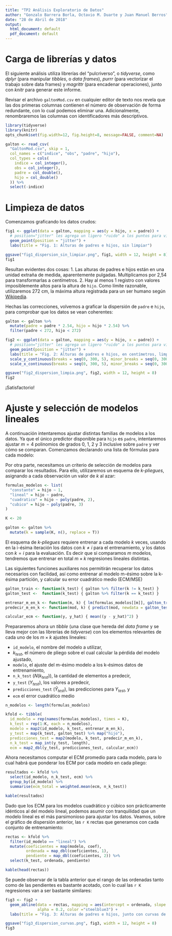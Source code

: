 ```yaml
---
title: "TP2 Análisis Exploratorio de Datos"
author: "Gonzalo Barrera Borla, Octavio M. Duarte y Juan Manuel Berros"
date: "28 de Abril de 2018"
output:
  html_document: default
  pdf_document: default
---
```


# Carga de librerías y datos
El siguiente análisis utiliza librerías del "pulcriverso", o _tidyverse_, como _dplyr_ (para manipular _tibbles_, o _data frames_), _purrr_ (para vectorizar el trabajo sobre data frames) y _magrittr_ (para encadenar operaciones), junto con _knitr_ para generar este informe.

Revisar el archivo `galtonMod.csv` en cualquier editor de texto nos revela que las dos primeras columnas contienen el número de observación de forma redundante, con lo cual podemos eliminar una. Adicionalmente, renombraremos las columnas con identificadores más descriptivos.

```r
library(tidyverse)
library(knitr)
opts_chunk$set(fig.width=12, fig.height=8, message=FALSE, comment=NA)
```

```r
galton <- read_csv(
  "GaltonMod.csv", skip = 1,
  col_names = c("indice", "obs", "padre", "hijo"),
  col_types = cols(
    indice = col_integer(),
    obs = col_integer(),
    padre = col_double(),
    hijo = col_double()
  )) %>%
  select(-indice)
```

# Limpieza de datos

Comenzamos graficando los datos crudos:

```r
fig1 <- ggplot(data = galton, mapping = aes(y = hijo, x = padre)) +
  # position="jitter" les agrega un ligero "ruido" a los puntos para visualizarlos mejor
  geom_point(position = "jitter") +
  labs(title = "Fig. 1: Alturas de padres e hijos, sin limpiar")

ggsave("fig1_dispersion_sin_limpiar.png", fig1, width = 12, height = 8)
fig1
```

Resultan evidentes dos cosas:
1. Las alturas de padres e hijos están en una unidad extraña de medida, aparentemente pulgadas. Multiplicamos por 2,54 para transformarlas a centímetros.
2. Hay al menos 1 registro con valores imposiblemente altos para la altura de `hijo`. Como límite razonable, utilizaremos 272 cm, la máxima altura registrada para un ser humano según [Wikipedia](https://en.wikipedia.org/wiki/List_of_tallest_people).

Hechas las correcciones, volvemos a graficar la dispersión de `padre` e `hijo`, para comprobar que los datos se vean coherentes:

```r
galton <- galton %>%
  mutate(padre = padre * 2.54, hijo = hijo * 2.54) %>%
  filter(padre < 272, hijo < 272)

fig2 <- ggplot(data = galton, mapping = aes(y = hijo, x = padre)) +
  # position="jitter" les agrega un ligero "ruido" a los puntos para visualizarlos mejor
  geom_point(position = "jitter") +
  labs(title = "Fig. 2: Alturas de padres e hijos, en centímetros, limpias") +
  scale_y_continuous(breaks = seq(0, 300, 5), minor_breaks = seq(0, 300, 1)) +
  scale_x_continuous(breaks = seq(0, 300, 5), minor_breaks = seq(0, 300, 1))

ggsave("fig2_dispersion_limpia.png", fig2, width = 12, height = 8)
fig2
```

¡Satisfactorio!

# Ajuste y selección de modelos lineales

A continuación intentaremos ajustar distintas familias de modelos a los datos. Ya que el único predictor disponible para `hijo` es `padre`, intentaremos ajustar $m=4$ polinomios de grados 0, 1, 2 y 3 inclusive sobre `padre` y ver cómo se comparan. Comenzamos declarando una lista de fórmulas para cada modelo:

Por otra parte, necesitamos un criterio de selección de modelos para comparar los resultados. Para ello, utilizaremos un esquema de _k-pliegues_, asignando a cada observación un valor de $k$ al azar:

```r
formulas_modelos <- list(
  "constante" = hijo ~ 1,
  "lineal" = hijo ~ padre,
  "cuadratico" = hijo ~ poly(padre, 2),
  "cubico" = hijo ~ poly(padre, 3)
)

K <- 20

galton <- galton %>%
  mutate(k = sample(K, n(), replace = T))
```

El esquema de _k-pliegues_ requiere entrenar a cada modelo $k$ veces, usando en la i-ésima iteración los datos con $k \neq i$ para el entrenamiento, y los datos con $k = i$ para la evaluación. Es decir que si comparamos $m$ modelos, tendremos que entrenar en total $m \times k$ regresiones lineales distintas.

Las siguientes funciones auxiliares nos permitirán recuperar los datos necesarios con facilidad, así como entrenar al modelo m-ésimo sobre la k-ésima partición, y calcular su error cuadrático medio (ECM/MSE)

```r
galton_train <- function(k_test) { galton %>% filter(k != k_test) }
galton_test <-  function(k_test) { galton %>% filter(k == k_test) }

entrenar_m_en_k <- function(m, k) { lm(formulas_modelos[[m]], galton_train(k))}
predecir_m_en_k <- function(mod, k) { predict(mod, newdata = galton_test(k))}

calcular_ecm <- function(y, y_hat) { mean((y - y_hat)^2) }
```

Prepararemos ahora un _tibble_ (una clase que hereda del _data frame_ y se lleva mejor con las librerías de _tidyverse_) con los elementos relevantes de cada uno de los $m \times k$ ajustes lineales:

- `id_modelo`, el nombre del modelo a utilizar,
- $k_{test}$, el número de pliego sobre el cual calcular la pérdida del modelo ajustado,
- `modelo`, el ajuste del m-ésimo modelo a los k-ésimos datos de entrenamiento,
- `n_k_test` ($N(k_{test})$), la cantidad de elementos a predecir,
- `y_test` ($Y_{test}$), los valores a predecir,
- `predicciones_test` ($\hat{Y}_{test}$), las predicciones para $Y_{test}$, y
- `ecm` el error cuadrático medio

```r
n_modelos <- length(formulas_modelos)

kfold <- tibble(
  id_modelo = rep(names(formulas_modelos), times = K),
  k_test = rep(1:K, each = n_modelos),
  modelo = map2(id_modelo, k_test, entrenar_m_en_k),
  y_test = map(k_test, galton_test) %>% map("hijo"),
  predicciones_test = map2(modelo, k_test, predecir_m_en_k),
  n_k_test = map_int(y_test, length),
  ecm = map2_dbl(y_test, predicciones_test, calcular_ecm))
```

Ahora necesitamos computar el ECM promedio para cada modelo, para lo cual habrá que ponderar los ECM por cada modelo en cada pliego:

```r
resultados <- kfold %>%
  select(id_modelo, n_k_test, ecm) %>%
  group_by(id_modelo) %>%
  summarise(ecm_total = weighted.mean(ecm, n_k_test))

kable(resultados)
```

Dado que los  ECM para los modelos cuadrático y cúbico son prácticamente idénticos al del modelo lineal, podemos asumir con tranquilidad que un modelo lineal es el más parsimonioso para ajustar los datos. Veamos, sobre el gráfico de dispersión anterior, las `r K` rectas que generamos con cada conjunto de entrenamiento:

```r
rectas <- kfold %>%
  filter(id_modelo == "lineal") %>%
  mutate(coeficientes = map(modelo, coef),
         ordenada = map_dbl(coeficientes, 1),
         pendiente = map_dbl(coeficientes, 2)) %>%
  select(k_test, ordenada, pendiente)

kable(head(rectas))
```

Se puede observar de la tabla anterior que el rango de las ordenadas tanto  como de las pendientes es bastante acotado, con lo cual las `r K` regresiones van a ser bastante similares:

```r
fig3 <- fig2 +
  geom_abline(data = rectas, mapping = aes(intercept = ordenada, slope = pendiente),
              alpha = 0.2, color ="steelblue3") +
  labs(title = "Fig. 3: Alturas de padres e hijos, junto con curvas de ajuste lineal")

ggsave("fig3_dispersion_curvas.png", fig3, width = 12, height = 8)
fig3
```

